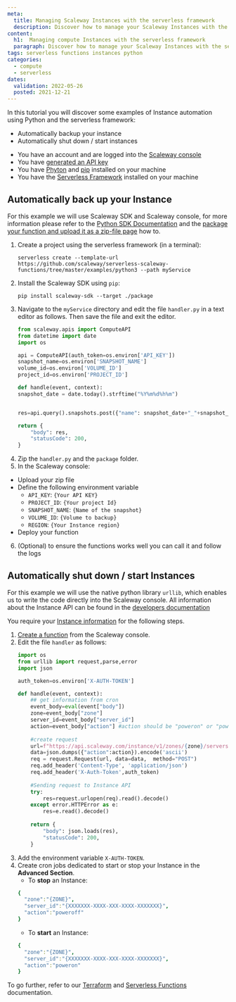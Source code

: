 ```yaml
---
meta:
  title: Managing Scaleway Instances with the serverless framework
  description: Discover how to manage your Scaleway Instances with the serverless framework and python
content:
  h1:  Managing compute Instances with the serverless framework
  paragraph: Discover how to manage your Scaleway Instances with the serverless framework and python
tags: serverless functions instances python 
categories:
  - compute
  - serverless
dates:
  validation: 2022-05-26
  posted: 2021-12-21
---
```


In this tutorial you will discover some examples of Instance automation using Python and the serverless framework: 

*  Automatically backup your instance 
*  Automatically shut down / start instances



<Message type="requirement">

  - You have an account and are logged into the [Scaleway console](https://console.scaleway.com)
  - You have [generated an API key](/console/my-project/how-to/generate-api-key/)
  - You have [Phyton](https://www.python.org/) and [pip](https://pypi.org/project/pip/) installed on your machine
  - You have the [Serverless Framework](/tutorials/install-serverless-framework/) installed on your machine

</Message>

## Automatically back up your Instance

For this example we will use Scaleway SDK and Scaleway console, for more information please refer to the [Python SDK Documentation](https://github.com/scaleway/python-scaleway) and the [package your function and upload it as a zip-file page](https://www.scaleway.com/en/docs/compute/functions/how-to/package-function-in-zip/) how to.

1. Create a project using the serverless framework (in a terminal):
    ```
    serverless create --template-url https://github.com/scaleway/serverless-scaleway-functions/tree/master/examples/python3 --path myService
    ```
2. Install the Scaleway SDK using `pip`:
    ```
    pip install scaleway-sdk --target ./package
    ```
3. Navigate to the `myService` directory and edit the file `handler.py` in a text editor as follows. Then save the file and exit the editor. 
    ```py
    from scaleway.apis import ComputeAPI
    from datetime import date
    import os

    api = ComputeAPI(auth_token=os.environ['API_KEY'])
    snapshot_name=os.environ['SNAPSHOT_NAME']
    volume_id=os.environ['VOLUME_ID']
    project_id=os.environ['PROJECT_ID']

    def handle(event, context):
    snapshot_date = date.today().strftime("%Y%m%d%h%m")

    
    res=api.query().snapshots.post({"name": snapshot_date+"_"+snapshot_name,"volume_id": volume_id,"project": project_id})
    
    return {
        "body": res,
        "statusCode": 200,
    }
    ```
4. Zip the `handler.py` and the `package` folder.
5. In the Scaleway console: 

  <Lightbox src="scaleway-function-uploadzip.webp" alt="" />

  * Upload your zip file 
  * Define the following environment variable
      * `API_KEY`: `{Your API KEY}` 
      * `PROJECT_ID`: `{Your project Id}`
      * `SNAPSHOT_NAME`: `{Name of the snapshot}`
      * `VOLUME_ID`: `{Volume to backup}`
      * `REGION`: `{Your Instance region}`
  * Deploy your function
6. (Optional) to ensure the functions works well you can call it and follow the logs



## Automatically shut down / start Instances

For this example we will use the native python library `urllib`, which enables us to write the code directly into the Scaleway console.
All information about the Instance API can be found in the [developers documentation](https://developers.scaleway.com/en/products/instance/api/#get-2c1c6f)

<Message type="note">

You require your [Instance information](https://developers.scaleway.com/en/products/instance/api/#get-2c1c6f) for the following steps.

</Message>

1. [Create a function](/compute/functions/how-to/create-a-function/) from the Scaleway console.
2. Edit the file `handler` as follows:
    ```py
    import os
    from urllib import request,parse,error
    import json

    auth_token=os.environ['X-AUTH-TOKEN']

    def handle(event, context):
        ## get information from cron
        event_body=eval(event["body"])
        zone=event_body["zone"]
        server_id=event_body["server_id"]
        action=event_body["action"] #action should be "poweron" or "poweroff"
        
        #create request
        url=f"https://api.scaleway.com/instance/v1/zones/{zone}/servers/{server_id}/action"
        data=json.dumps({"action":action}).encode('ascii')
        req = request.Request(url, data=data,  method="POST")
        req.add_header('Content-Type', 'application/json')
        req.add_header('X-Auth-Token',auth_token)
        
        #Sending request to Instance API
        try: 
            res=request.urlopen(req).read().decode()
        except error.HTTPError as e:
            res=e.read().decode()
            
        return {
            "body": json.loads(res),
            "statusCode": 200,
        }
    ```
3. Add the environment variable `X-AUTH-TOKEN`.
4. Create cron jobs dedicated to start or stop your Instance in the **Advanced Section**.
    * To **stop** an Instance:
    ```yaml
    {
      "zone":"{ZONE}",
      "server_id":"{XXXXXXX-XXXX-XXX-XXXX-XXXXXXX}",
      "action":"poweroff"
    }
    ```
    * To **start** an Instance:
    ```yaml
    {
      "zone":"{ZONE}",
      "server_id":"{XXXXXXX-XXXX-XXX-XXXX-XXXXXXX}",
      "action":"poweron"
    }
    ```

To go further, refer to our [Terraform](https://www.scaleway.com/en/docs/tutorials/terraform-quickstart/) and [Serverless Functions](https://www.scaleway.com/en/docs/compute/functions/quickstart/) documentation.